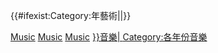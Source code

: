 <includeonly>{{Catexp|'''[[{{Title year}}年音樂]]'''相關的條目與事件。當年度的音樂作品收錄在子分類[[:Category:{{Title year}}年音樂作品]]}}

{{Yearnav|音樂}}
{{#ifexist:Category:{{Title year}}年藝術|[[Category:{{Title year}}年藝術|Music]]|[[Category:{{Title year}}年|Music]][[Category:{{Title year}}年藝術|Music]]}}
[[Category:{{DECADE|{{Title year}}}}音樂| ]]
[[Category:各年份音樂]]</includeonly><noinclude>{{documentation|content=
[[Category:年表分類導航模板]]}}
</noinclude>